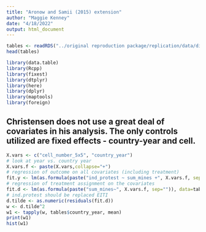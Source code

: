 ```yaml
---
title: "Aronow and Samii (2015) extension"
author: "Maggie Kenney"
date: "4/18/2022"
output: html_document
---
```


```r
tables <- readRDS("../original reproduction package/replication/data/did-price-acled-eiti.rds")
head(tables)

library(data.table)
library(Rcpp)
library(fixest)
library(dtplyr)
library(here)
library(dplyr)
library(maptools)
library(foreign)
```
## Christensen does not use a great deal of covariates in his analysis. The only controls utilized are fixed effects - country-year and cell.

```r
X.vars <- c("cell_number_5x5", "country_year")
# look at year vs. country year
X.vars.f <- paste(X.vars,collapse="+")
# regression of outcome on all covariates (including treatment)
fit.y <- lm(as.formula(paste("ind_protest ~ sum_mines +", X.vars.f, sep="")), data=tables)
# regression of treatment assignment on the covariates
fit.d <- lm(as.formula(paste("sum_mines~", X.vars.f, sep="")), data=tables)
# ind.protest should be replaced EITI
d.tilde <- as.numeric(residuals(fit.d))
w <- d.tilde^2
w1 <- tapply(w, tables$country_year, mean)
print(w1)
hist(w1)
```


